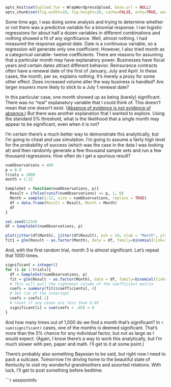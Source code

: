 ```r
opts_knit$set(upload.fun = WrapWordpressUpload, base.url = NULL) 
opts_chunk$set(fig.width=10, fig.height=10, cache=FALSE, echo=TRUE, warning=FALSE, message=FALSE, error=FALSE)
````
Some time ago, I was doing some analysis and trying to determine whether or not there was a predictive variable for a binomial response. I ran logistic regressions for about half a dozen variables in different combinations and nothing showed a fit of any significance. Well, almost nothing. I had measured the response against date. Date is a continuous variable, so a regression will generate only one coefficient. However, I also tried month as a categorical variable- twelve coefficients. There are reasons for assuming that a particular month may have explanatory power. Businesses have fiscal years and certain dates attract different behavior. Reinsurance contracts often have a renewal date of the first of January, July and April. In these cases, the month, per se, explains nothing. It's merely a proxy for some other effect. Does increased volume alter the way business is handled? Are larger insurers more likely to stick to a July 1 renewal date?

In this particular case, one month showed up as being (barely) significant. There was no "real" explanatory variable that I could think of. This doesn't mean that one doesn't exist. ([Absence of evidence is not evidence of absence.](http://en.wikiquote.org/wiki/Carl_Sagan)) But there was another explanation that I wanted to explore. Using the standard 5% threshold, what is the likelihood that a single month may appear to be significant, even when it is not?

I'm certain there's a much better way to demonstrate this analytically, but I'm going to cheat and use simulation. I'm going to assume a fairly high level for the probability of success (which was the case in the data I was looking at) and then randomly generate a few thousand sample sets and run a few thousand regressions. How often do I get a spurious result?
```r
numObservations = 400
p = 0.9
trials = 1000
month = 1:12

SampleSet = function(numObservations, p){
  Result = ifelse(runif(numObservations) <= p, 1, 0)
  Month = sample(1:12, size = numObservations, replace = TRUE)
  df = data.frame(Result = Result, Month = Month)
  df
}

set.seed(1234)
df = SampleSet(numObservations, p)

plot(jitter(df$Month), jitter(df$Result), pch = 19, xlab = "Month", ylab = "Result")
fit1 = glm(Result ~ as.factor(Month), data = df, family=binomial(link="logit"))
``` 

And, with the first random trial, month 3 is _almost_ significant. Let's repeat that 1000 times.

```r
significant = integer()
for (i in 1:trials){
  df = SampleSet(numObservations, p)
  fit = glm(Result ~ as.factor(Month), data = df, family=binomial(link="logit"))
  # This will pull the rightmost column of the coefficient matrix
  coefs = summary(fit)$coefficients[, 4]
  # Get rid of the intercept
  coefs = coefs[-1]
  # Count if any cases are less than 0.05
  significant[i] = sum(coefs < .05) > 0
}
```

And how many times out of 1,000 do we find a month that's significant? In `r sum(significant)` cases, one of the months is deemed significant. That's more than the 5% chance for any individual factor, but not as large as I would expect. (Again, I know there's a way to work this analytically, but I'm much slower with pen, paper and math. I'll get to it at some point.) 

There's probably also something Bayesian to be said, but right now I need to pack a suitcase. Tomorrrow I'm driving home to the beautiful state of Kentucky to visit my wonderful grandmothers and assorted relations. With luck, I'll get to post something before bedtime.

```r
sessionInfo